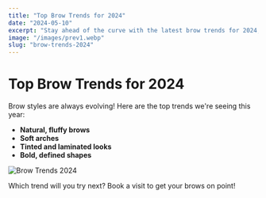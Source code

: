 ```yaml
---
title: "Top Brow Trends for 2024"
date: "2024-05-10"
excerpt: "Stay ahead of the curve with the latest brow trends for 2024, from natural arches to bold statements."
image: "/images/prev1.webp"
slug: "brow-trends-2024"
---
```


# Top Brow Trends for 2024

Brow styles are always evolving! Here are the top trends we're seeing this year:

- **Natural, fluffy brows**
- **Soft arches**
- **Tinted and laminated looks**
- **Bold, defined shapes**

![Brow Trends 2024](/images/prev1.webp)

Which trend will you try next? Book a visit to get your brows on point! 